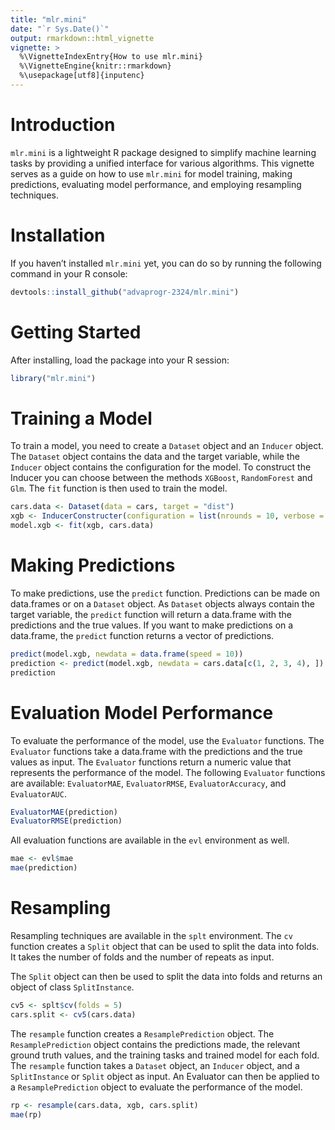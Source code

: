 ```yaml
---
title: "mlr.mini"
date: "`r Sys.Date()`"
output: rmarkdown::html_vignette
vignette: >
  %\VignetteIndexEntry{How to use mlr.mini}
  %\VignetteEngine{knitr::rmarkdown}
  %\usepackage[utf8]{inputenc}
---
```


# Introduction

`mlr.mini` is a lightweight R package designed to simplify machine learning tasks by providing a unified interface for various algorithms. This vignette serves as a guide on how to use `mlr.mini` for model training, making predictions, evaluating model performance, and employing resampling techniques.

# Installation

If you haven't installed `mlr.mini` yet, you can do so by running the following command in your R console:

```r
devtools::install_github("advaprogr-2324/mlr.mini")
```

# Getting Started

After installing, load the package into your R session:

```r
library("mlr.mini")
```

# Training a Model

To train a model, you need to create a `Dataset` object and an `Inducer` object. The `Dataset` object contains the data and the target variable, while the `Inducer` object contains the configuration for the model. To construct the Inducer you can choose between the methods `XGBoost`, `RandomForest` and `Glm`. The `fit` function is then used to train the model.

```r
cars.data <- Dataset(data = cars, target = "dist")
xgb <- InducerConstructer(configuration = list(nrounds = 10, verbose = 0), method = "XGBoost")
model.xgb <- fit(xgb, cars.data)
```

# Making Predictions

To make predictions, use the `predict` function. Predictions can be made on data.frames or on a `Dataset` object. As `Dataset` objects always contain the target variable, the `predict` function will return a data.frame with the predictions and the true values. If you want to make predictions on a data.frame, the `predict` function returns a vector of predictions.

```r
predict(model.xgb, newdata = data.frame(speed = 10))
prediction <- predict(model.xgb, newdata = cars.data[c(1, 2, 3, 4), ])
prediction
```

# Evaluation Model Performance

To evaluate the performance of the model, use the `Evaluator` functions. The `Evaluator` functions take a data.frame with the predictions and the true values as input. The `Evaluator` functions return a numeric value that represents the performance of the model. The following `Evaluator` functions are available: `EvaluatorMAE`, `EvaluatorRMSE`, `EvaluatorAccuracy`, and `EvaluatorAUC`.

```r
EvaluatorMAE(prediction)
EvaluatorRMSE(prediction)
```

All evaluation functions are available in the `evl` environment as well. 

```r
mae <- evl$mae
mae(prediction)
```

# Resampling

Resampling techniques are available in the `splt` environment. The `cv` function creates a `Split` object that can be used to split the data into folds. It takes the number of folds and the number of repeats as input. 

The `Split` object can then be used to split the data into folds and returns an object of class `SplitInstance`.

```r
cv5 <- splt$cv(folds = 5)
cars.split <- cv5(cars.data)
```

The `resample` function creates a `ResamplePrediction` object. The `ResamplePrediction` object contains the predictions made, the relevant ground truth values, and the training tasks and trained model for each fold. The `resample` function takes a `Dataset` object, an `Inducer` object, and a `SplitInstance` or `Split` object as input. An Evaluator can then be applied to a `ResamplePrediction` object to evaluate the performance of the model.

```r
rp <- resample(cars.data, xgb, cars.split)
mae(rp)
```
